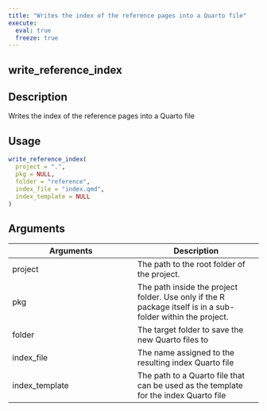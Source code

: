 ```yaml
---
title: "Writes the index of the reference pages into a Quarto file"
execute:
  eval: true
  freeze: true
---
```


## write_reference_index

## Description
Writes the index of the reference pages into a Quarto file


## Usage
```r
write_reference_index(
  project = ".",
  pkg = NULL,
  folder = "reference",
  index_file = "index.qmd",
  index_template = NULL
)
```

## Arguments
|Arguments|Description|
|---|---|
| project | The path to the root folder of the project. |
| pkg | The path inside the project folder. Use only if the R package itself is in a sub-folder within the project. |
| folder | The target folder to save the new Quarto files to |
| index_file | The name assigned to the resulting index Quarto file |
| index_template | The path to a Quarto file that can be used as the template for the index Quarto file |








